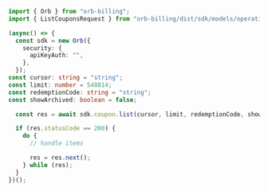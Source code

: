 ```typescript List.ts
import { Orb } from "orb-billing";
import { ListCouponsRequest } from "orb-billing/dist/sdk/models/operations";

(async() => {
  const sdk = new Orb({
    security: {
      apiKeyAuth: "",
    },
  });
const cursor: string = "string";
const limit: number = 548814;
const redemptionCode: string = "string";
const showArchived: boolean = false;

  const res = await sdk.coupon.list(cursor, limit, redemptionCode, showArchived);

  if (res.statusCode == 200) {
    do {
      // handle items

      res = res.next();
    } while (res);
  }
})();
```
